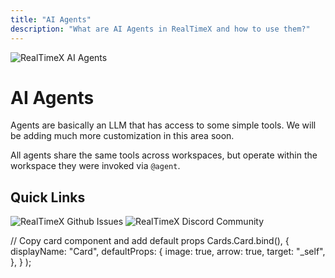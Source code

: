 ```yaml
---
title: "AI Agents"
description: "What are AI Agents in RealTimeX and how to use them?"
---
```



<Image
  src="/images/guides/ai-agents/header-image.png"
  height={1080}
  width={1920}
  quality={100}
  alt="RealTimeX AI Agents"
/>

# AI Agents

Agents are basically an LLM that has access to some simple tools. We will be adding much more customization in this area soon.

All agents share the same tools across workspaces, but operate within the workspace they were invoked via `@agent`.

## Quick Links

<Cards>
  <Card title="Agent Setup Guide" href="/agent/setup"> 
    <Image
      src="/images/guides/ai-agents/setup.png" 
      height={1080} 
      width={1920} 
      quality={100}
      alt="RealTimeX Github Issues"
    />
  </Card>

  <Card title="Agent Usage Guide" href="/agent/usage"> 
    <Image
      src="/images/guides/ai-agents/usage.png" 
      height={1080} 
      width={1920}
      quality={100} 
      alt="RealTimeX Discord Community"
    />
  </Card>
</Cards>

  // Copy card component and add default props
  Cards.Card.bind(),
  {
    displayName: "Card",
    defaultProps: {
      image: true,
      arrow: true,
      target: "_self",
    },
  }
);

<style global jsx>{`
  img {
    aspect-ratio: 16/9;
    object-fit: cover;
  }
`}</style>
